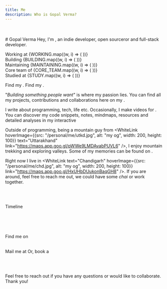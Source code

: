 ```yaml
---
title: Me
description: Who is Gopal Verma?
---
```



<br />
<br />
# Gopal Verma
Hey, I'm <span><WhiteLink hoverImage={{src: "/personal/me/twitter.png", alt: "my og", width: 200, height: 200}} text="Gopal Verma" link="https://x.com/bettercallgopal" /></span>, an indie developer, open sourceror and full-stack developer.

Working at {WORKING.map((w, i) => ( <OrgBadge key={i} name={w.name} link={w.link} logo={w.logo} />))}  
Building {BUILDING.map((w, i) => ( <OrgBadge key={i} name={w.name} link={w.link} logo={w.logo} />))}  
Maintaining {MAINTAINING.map((w, i) => ( <OrgBadge key={i} name={w.name} link={w.link} logo={w.logo} />))}  
Core team of {CORE_TEAM.map((w, i) => ( <OrgBadge key={i} name={w.name} link={w.link} logo={w.logo} />))}  
Studied at {STUDY.map((w, i) => ( <OrgBadge key={i} name={w.name} link={w.link} logo={w.logo} />))}  

Find my <WhiteLink text="Stats-&-Streaks" link="/stats" />. Find my <WhiteLink text="resume" link={RESUME} />.

"*Building something people want*" is where my passion lies. You can find all my projects, contributions and collaborations here on my <WhiteLink text="showcase" link="/showcase" />.

I write <WhiteLink text="blog posts" link="/blogs" /> about programming, tech, life etc. Occasionally, I make videos for <WhiteLink text="YouTube" link="https://www.youtube.com/channel/UCgfABFAZox1a26_iyyUuYeg" />.  
You can discover my code snippets, notes, mindmaps, resources and detailed analyses in my interactive <WhiteLink text="notebooks." link="/notebooks" />

Outside of programming, being a mountain guy from <WhiteLink hoverImage={{src: "/personal/me/utkd.jpg", alt: "my og", width: 200, height: 100}} text="Uttarakhand" link="https://maps.app.goo.gl/pWWe9LMDAvabPUVL6" />, I enjoy mountain trekking and exploring valleys. Some of my memories can be found on <WhiteLink text="Pintrest" link="https://www.pinterest.com/GopalVerma1303/" />.  

Right now I live in <WhiteLink text="Chandigarh" hoverImage={{src: "/personal/me/chd.jpg", alt: "my og", width: 200, height: 100}} link="https://maps.app.goo.gl/HxUHbDUukonBaqGH8" />. If you are around, feel free to reach me out, we could have some *chai* or work together.

<br />
<br />

Timeline  
<br />
<div className="ml-[2px]">
<Timeline events={TIMELINE} />
</div>

<br />
<br />

Find me on  
<br />
<div className="flex gap-2 flex-wrap">
<WhiteLink text="Twitter" link="https://twitter.com/bettercallgopal" Icon={RiTwitterXLine} />  
<WhiteLink text="Facebook" link="https://www.facebook.com/profile.php?id=100067485754453" Icon={FaFacebook} />  
<WhiteLink text="Instagram" link="https://www.instagram.com/bettercallgopal" Icon={FaInstagram} />  
<WhiteLink text="Reddit" link="https://www.reddit.com/user/Gopal__Verma/" Icon={FaReddit} />  
<WhiteLink text="LinkedIn" link="https://www.linkedin.com/in/vermagopal" Icon={FaLinkedin} />  
<WhiteLink text="Quora" link="https://www.quora.com/profile/Gopal-Verma-301" Icon={FaQuora} />  
<WhiteLink text="YouTube" link="https://www.youtube.com/channel/UCgfABFAZox1a26_iyyUuYeg" Icon={FaYoutube} />  
<WhiteLink text="Pinterest" link="https://in.pinterest.com/GopalVerma1303/_saved/" Icon={FaPinterest} />  
<WhiteLink text="Discord" link="https://discord.com/invite/uR7DpxtaKw" Icon={FaDiscord} />  
</div>

Mail me at <WhiteLink text="vermagprofessional@gmail.com" link="mailto:vermagprofessional@gmail" Icon={FaEnvelope} /> Or, book a <WhiteLink Icon={FaPhone} text="personalized call" link="https://cal.com/bettercallgopal/personalizedcall" />

<br />
<br />

Feel free to reach out if you have any questions or would like to collaborate. Thank you!
